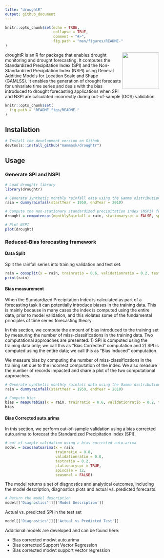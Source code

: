 ```yaml
---
title: "droughtR"
output: github_document
---
```


```r
knitr::opts_chunk$set(echo = TRUE,
                      collapse = TRUE,
                      comment = "#>",
                      fig.path = "man/figures/README-"
)
```

<img src="https://raw.githubusercontent.com/mammask/droughtr/main/man/figures/droughtR.png" align = "right" width = 120/>

droughtR is an R for package that enables drought monitoring and drought forecasting. It computes the Standardized Precipitation Index (SPI) and the Non-Standardized Precipitation Index (NSPI) using General Additive Models for Location Scale and Shape (GAMLSS). It enables the generation of drought forecasts for univariate time series and deals with the bias introduced to drought forecasting applications when SPI and NSPI are calculated incorrectly during out-of-sample (OOS) validation.

```r
knitr::opts_chunk$set(
  fig.path = "README_figs/README-"
)
```

## Installation

```r
# Install the development version on Github
devtools::install_github("mammask/droughtr")
```

## Usage

### Generate SPI and NSPI

```r
# Load droughtr library
library(droughtr)

# Generate synthetic monthly rainfall data using the Gamma distribution
rain = dummyrainfall(startYear = 1950, endYear = 2010)

# Compute the non-stationary standardized precipitation index (NSPI) for scale 12 using GAMLSS
drought = computenspi(monthlyRainfall = rain, stationaryspi = FALSE, spiScale = 12)

# Plot NSPI
plot(drought)
```

### Reduced-Bias forecasting framework

#### Data Split

Split the rainfall series into training validation and test set.

```r
rain = oossplit(x = rain, trainratio = 0.6, validationratio = 0.2, testratio = 0.2)
print(rain)
```

#### Bias measurement

When the Standardized Precipitation Index is calculated as part of a forecasting task it can potentially introduce biases in the training data. This is mainly because in many cases the index is computed using the entire data, prior to model validation, and this violates some of the fundamental principles of time series forecasting theory.

In this section, we compute the amount of bias introduced to the training set by measuring the number of miss-classifications in the training data. Two computational approaches are presented: 1) SPI is computed using the training data only; we call this as "Bias Corrected" computation and 2) SPI is computed using the entire data; we call this as "Bias Induced" computation. 

We measure bias by computing the number of miss-classifications in the training set due to the incorrect computation of the index. We also measure the number of records impacted and share a plot of the two computational approaches.

```r
# Generate synthetic monthly rainfall data using the Gamma distribution
rain = dummyrainfall(startYear = 1950, endYear = 2010)

# Compute bias
bias = measurebias(x = rain, trainratio = 0.6, validationratio = 0.2, testratio = 0.2, stationaryspi = TRUE, spiscale = 12)
bias
```

#### Bias Corrected auto.arima

In this section, we perform out-of-sample validation using a bias corrected auto.arima to forecast the Standardized Precipitation Index (SPI).

```r
# out-of-sample validation using a bias corrected auto.arima
model = bcoosautoarima(x = rain,
                       trainratio = 0.8,
                       validationratio = 0.0,
                       testratio = 0.2,
                       stationaryspi = TRUE,
                       spiscale = 12,
                       seasonal = FALSE)
```

The model returns a set of diagnostics and analytical outcomes, including the model description, diagnostics plots and actual vs. predicted forecasts.

```r
# Return the model description
model[['Diagnostics']][['Model Description']]
```

Actual vs. predicted SPI in the test set

```r
model[['Diagnostics']][['Actual vs Predicted Test']]
```

Additional models are developed and can be found here:

* Bias corrected modwt auto.arima
* Bias corrected Support Vector Regression
* Bias corrected modwt support vector regression
